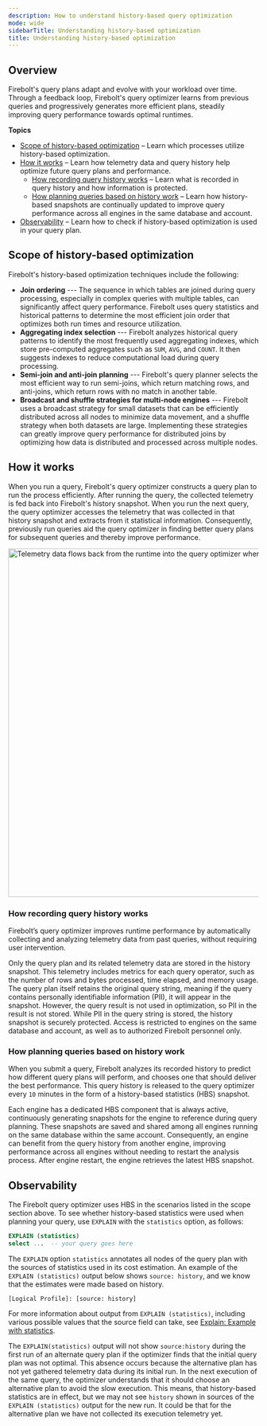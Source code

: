 ```yaml
---
description: How to understand history-based query optimization
mode: wide
sidebarTitle: Understanding history-based optimization
title: Understanding history-based optimization
---
```



## Overview

Firebolt's query plans adapt and evolve with your workload over time.
Through a feedback loop, Firebolt's query optimizer learns from previous queries and progressively generates more efficient plans, steadily improving query performance towards optimal runtimes.

**Topics**
* [Scope of history-based optimization](/queries#scope-of-history-based-optimization) &ndash; Learn which processes utilize history-based optimization.
* [How it works](/queries#how-it-works) &ndash; Learn how telemetry data and query history help optimize future query plans and performance.
  * [How recording query history works](/queries#how-recording-query-history-works) &ndash; Learn what is recorded in query history and how information is protected.
  * [How planning queries based on history work](/queries#how-planning-queries-based-on-history-work) &ndash; Learn how history-based snapshots are continually updated to improve query performance across all engines in the same database and account.
* [Observability](/queries#observability) &ndash; Learn how to check if history-based optimization is used in your query plan.

## Scope of history-based optimization
Firebolt's history-based optimization techniques include the following:
- **Join ordering** ---
  The sequence in which tables are joined during query processing, especially in complex queries with multiple tables, can significantly affect query performance.
  Firebolt uses query statistics and historical patterns to determine the most efficient join order that optimizes both run times and resource utilization.
- **Aggregating index selection** ---
  Firebolt analyzes historical query patterns to identify the most frequently used aggregating indexes, which store pre-computed aggregates such as `SUM`, `AVG`, and `COUNT`.
  It then suggests indexes to reduce computational load during query processing.
- **Semi-join and anti-join planning** ---
  Firebolt's query planner selects the most efficient way to run semi-joins, which return matching rows, and anti-joins, which return rows with no match in another table.
- **Broadcast and shuffle strategies for multi-node engines** ---
  Firebolt uses a broadcast strategy for small datasets that can be efficiently distributed across all nodes to minimize data movement, and a shuffle strategy when both datasets are large.
  Implementing these strategies can greatly improve query performance for distributed joins by optimizing how data is distributed and processed across multiple nodes.

## How it works

When you run a query, Firebolt's query optimizer constructs a query plan to run the process efficiently.
After running the query, the collected telemetry is fed back into Firebolt's history snapshot.
When you run the next query, the query optimizer accesses the telemetry that was collected in that history snapshot and extracts from it statistical information.
Consequently, previously run queries aid the query optimizer in finding better query plans for subsequent queries and thereby improve performance.

<img src="/assets/images/history-based-optimization.png" alt="Telemetry data flows back from the runtime into the query optimizer where the next run is planned." width="700"/>

### How recording query history works

Firebolt’s query optimizer improves runtime performance by automatically collecting and analyzing telemetry data from past queries, without requiring user intervention.

Only the query plan and its related telemetry data are stored in the history snapshot. This telemetry includes metrics for each query operator, such as the number of rows and bytes processed, time elapsed, and memory usage. The query plan itself retains the original query string, meaning if the query contains personally identifiable information (PII), it will appear in the snapshot. However, the query result is not used in optimization, so PII in the result is not stored. While PII in the query string is stored, the history snapshot is securely protected. Access is restricted to engines on the same database and account, as well as to authorized Firebolt personnel only.

### How planning queries based on history work

When you submit a query, Firebolt analyzes its recorded history to predict how different query plans will perform, and chooses one that should deliver the best performance.
This query history is released to the query optimizer every `10` minutes in the form of a history-based statistics (HBS) snapshot.

Each engine has a dedicated HBS component that is always active, continuously generating snapshots for the engine to reference during query planning.
These snapshots are saved and shared among all engines running on the same database within the same account.
Consequently, an engine can benefit from the query history from another engine, improving performance across all engines without needing to restart the analysis process.
After engine restart, the engine retrieves the latest HBS snapshot.

## Observability

The Firebolt query optimizer uses HBS in the scenarios listed in the scope section above.
To see whether history-based statistics were used when planning your query, use `EXPLAIN` with the `statistics` option, as follows:

```sql
EXPLAIN (statistics)
select ...  -- your query goes here
```

The `EXPLAIN` option `statistics` annotates all nodes of the query plan with the sources of statistics used in its cost estimation.
An example of the `EXPLAIN (statistics)` output below shows `source: history`, and we know that the estimates were made based on history.

```plain
[Logical Profile]: [source: history]
```

For more information about output from `EXPLAIN (statistics)`, including various possible values that the source field can take, see [Explain: Example with statistics](/sql_reference/commands/queries/explain#example-with-statistics).

The `EXPLAIN(statistics)` output will not show `source:history` during the first run of an alternate query plan if the optimizer finds that the initial query plan was not optimal. This absence occurs because the alternative plan has not yet gathered telemetry data during its initial run.
In the next execution of the same query, the optimizer understands that it should choose an alternative plan to avoid the slow execution.
This means, that history-based statistics are in effect, but we may not see `history` shown in sources of the `EXPLAIN (statistics)` output for the new run.
It could be that for the alternative plan we have not collected its execution telemetry yet.

